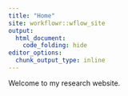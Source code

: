 ```yaml
---
title: "Home"
site: workflowr::wflow_site
output:
  html_document:
    code_folding: hide
editor_options:
  chunk_output_type: inline
---
```


Welcome to my research website.

